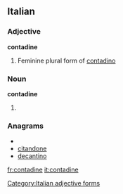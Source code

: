 ==Italian==

===Adjective===
'''contadine''' {{f}}

# Feminine plural form of [[contadino]]

===Noun===
'''contadine''' {{f}}
# {{plural of|[[contadina]]|lang=Italian}}

===Anagrams===
* {{alphagram|acdeinnot}}
* [[citandone#Italian|citandone]]
* [[decantino#Italian|decantino]]

[[Category:Italian adjective forms]]

[[fr:contadine]]
[[it:contadine]]